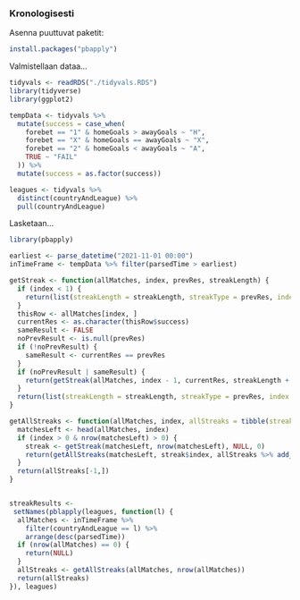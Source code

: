 
### Kronologisesti

Asenna puuttuvat paketit:

```r

install.packages("pbapply")
```

Valmistellaan dataa...


```r
tidyvals <- readRDS("./tidyvals.RDS")
library(tidyverse)
library(ggplot2)

tempData <- tidyvals %>%
  mutate(success = case_when(
    forebet == "1" & homeGoals > awayGoals ~ "H",
    forebet == "X" & homeGoals == awayGoals ~ "X",
    forebet == "2" & homeGoals < awayGoals ~ "A",
    TRUE ~ "FAIL"
  )) %>%
  mutate(success = as.factor(success))

leagues <- tidyvals %>%
  distinct(countryAndLeague) %>%
  pull(countryAndLeague)
```

Lasketaan...


```r

library(pbapply)

earliest <- parse_datetime("2021-11-01 00:00")
inTimeFrame <- tempData %>% filter(parsedTime > earliest)

getStreak <- function(allMatches, index, prevRes, streakLength) {
  if (index < 1) {
    return(list(streakLength = streakLength, streakType = prevRes, index = index, parsedTime = NA))
  }
  thisRow <- allMatches[index, ]
  currentRes <- as.character(thisRow$success)
  sameResult <- FALSE
  noPrevResult <- is.null(prevRes)
  if (!noPrevResult) {
    sameResult <- currentRes == prevRes
  }
  if (noPrevResult | sameResult) {
    return(getStreak(allMatches, index - 1, currentRes, streakLength + 1))
  }
  return(list(streakLength = streakLength, streakType = prevRes, index = index, parsedTime = thisRow$parsedTime))
}

getAllStreaks <- function(allMatches, index, allStreaks = tibble(streakLength = NA, streakType = "",  parsedTime = NA)) {
  matchesLeft <- head(allMatches, index)
  if (index > 0 & nrow(matchesLeft) > 0) {
    streak <- getStreak(matchesLeft, nrow(matchesLeft), NULL, 0)
    return(getAllStreaks(matchesLeft, streak$index, allStreaks %>% add_row(streakLength = streak$streakLength, streakType = streak$streakType, parsedTime = streak$parsedTime)))
  }
  return(allStreaks[-1,])
}


streakResults <- 
 setNames(pblapply(leagues, function(l) {
  allMatches <- inTimeFrame %>%
    filter(countryAndLeague == l) %>%
    arrange(desc(parsedTime))
  if (nrow(allMatches) == 0) {
    return(NULL)
  }
  allStreaks <- getAllStreaks(allMatches, nrow(allMatches))
  return(allStreaks)
}), leagues)
```

